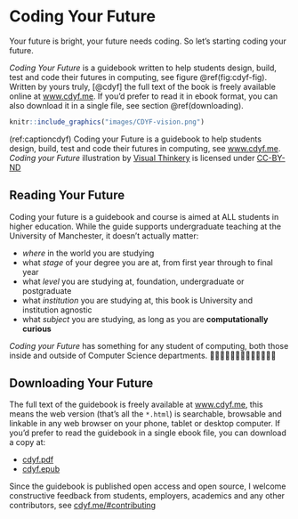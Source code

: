 # Coding Your Future

Your future is bright, your future needs coding. So let's starting coding your future.

*Coding Your Future* is a guidebook written to help students design, build, test and code their futures in computing, see figure \@ref(fig:cdyf-fig). Written by yours truly, [@cdyf] the full text of the book is freely available online at [www.cdyf.me](https://www.cdyf.me). If you'd prefer to read it in ebook format, you can also download it in a single file, see section \@ref(downloading).

```r
knitr::include_graphics("images/CDYF-vision.png")
```

(ref:captioncdyf) Coding your Future is a guidebook to help students design, build, test and code their futures in computing, see [www.cdyf.me](https://www.cdyf.me). *Coding your Future* illustration by [Visual Thinkery](https://visualthinkery.com/) is licensed under [CC-BY-ND](https://creativecommons.org/licenses/by-nd/4.0/)

## Reading Your Future {#reading}

Coding your future is a guidebook and course is aimed at ALL students in higher education. While the guide supports undergraduate teaching at the University of Manchester, it doesn’t actually matter:

* *where* in the world you are studying
* what *stage* of your degree you are at, from first year through to final year
* what *level* you are studying at, foundation, undergraduate or postgraduate
* what *institution* you are studying at, this book is University and institution agnostic
* what *subject* you are studying, as long as you are **computationally curious**

*Coding your Future* has something for any student of computing, both those inside and outside of Computer Science departments. 👨🏿‍💻👨‍💻👩🏽‍💻👩‍💻👩🏿‍💻

## Downloading Your Future {#downloading}

The full text of the guidebook is freely available at [www.cdyf.me](https://www.cdyf.me/), this means the web version (that's all the `*.html`) is searchable, browsable and linkable in any web browser on your phone, tablet or desktop computer. If you'd prefer to read the guidebook in a single ebook file, you can download a copy at:

* [cdyf.pdf](https://www.cdyf.me/cdyf.pdf)
* [cdyf.epub](https://www.cdyf.me/cdyf.epub)

Since the guidebook is published open access and open source, I welcome constructive feedback from students, employers, academics and any other contributors, see [cdyf.me/#contributing](https://www.cdyf.me/#contributing)
